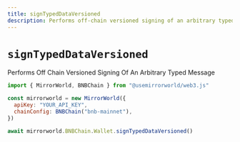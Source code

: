 ```yaml
---
title: signTypedDataVersioned
description: Performs off-chain versioned signing of an arbitrary typed message
---
```


# `signTypedDataVersioned`

Performs Off Chain Versioned Signing Of An Arbitrary Typed Message

```js
import { MirrorWorld, BNBChain } from "@usemirrorworld/web3.js"

const mirrorworld = new MirrorWorld({
  apiKey: "YOUR_API_KEY",
  chainConfig: BNBChain("bnb-mainnet"),
})

await mirrorworld.BNBChain.Wallet.signTypedDataVersioned()
```
